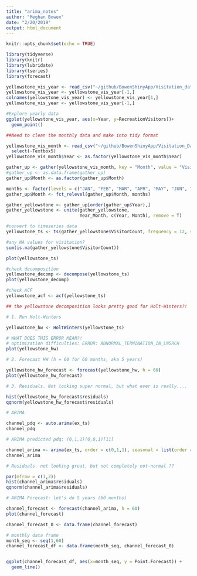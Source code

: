```yaml
---
title: "arima_notes"
author: "Meghan Bowen"
date: "2/20/2019"
output: html_document
---
```


```r
knitr::opts_chunk$set(echo = TRUE)
```

```r

library(tidyverse)
library(knitr)
library(lubridate)
library(tseries)
library(forecast)

```


```r

yellowstone_vis_year <- read_csv("~/github/BowenShinyApp/Visitation_data/yellowstone_vis_year.csv")
yellowstone_vis_year <- yellowstone_vis_year[-1,]
colnames(yellowstone_vis_year) <- yellowstone_vis_year[1,]
yellowstone_vis_year <- yellowstone_vis_year[-1,]

#Explore yearly data
ggplot(yellowstone_vis_year, aes(x=Year, y=RecreationVisitors))+
  geom_point()


```

```r
##Need to clean the monthly data and make into tidy format

yellowstone_vis_month <- read_csv("~/github/BowenShinyApp/Visitation_Data/yellowstone_vis_month.csv") %>%
  select(-Textbox5)
yellowstone_vis_month$Year <- as.factor(yellowstone_vis_month$Year)

gather_up <- gather(yellowstone_vis_month, key = "Month", value = "VisitorCount", JAN:DEC)
#gather_up <- as.data.frame(gather_up)
gather_up$Month <- as.factor(gather_up$Month)

months <- factor(levels = c("JAN", "FEB", "MAR", "APR", "MAY", "JUN", "JUL", "AUG", "SEP", "OCT", "NOV", "DEC"))
gather_up$Month <- fct_relevel(gather_up$Month, months)

gather_yellowstone <- gather_up[order(gather_up$Year),]
gather_yellowstone <- unite(gather_yellowstone,
                            Year_Month, c(Year, Month), remove = T)

```

```r
#convert to timeseries data
yellowstone_ts <- ts(gather_yellowstone$VisitorCount, frequency = 12, start = c(1979,1))

#any NA values for visitation?
sum(is.na(gather_yellowstone$VisitorCount))

plot(yellowstone_ts)

#check decomposition
yellowstone_decomp <- decompose(yellowstone_ts)
plot(yellowstone_decomp)

#check ACF
yellowstone_acf <- acf(yellowstone_ts)

```

```r

## the yellowstone decomposition looks pretty good for Holt-Winters?!

# 1. Run Holt-Winters 

yellowstone_hw <- HoltWinters(yellowstone_ts)

# WHAT DOES THIS ERROR MEAN?!
# optimization difficulties: ERROR: ABNORMAL_TERMINATION_IN_LNSRCH
plot(yellowstone_hw)

# 2. Forecast HW (h = 60 for 60 months, aka 5 years)

yellowstone_hw_forecast <- forecast(yellowstone_hw, h = 60)
plot(yellowstone_hw_forecast)

# 3. Residuals. Not looking super normal, but what ever is really....

hist(yellowstone_hw_forecast$residuals)
qqnorm(yellowstone_hw_forecast$residuals)

```

```r
# ARIMA

channel_pdq <- auto.arima(ex_ts)
channel_pdq

# ARIMA predicted pdq: (0,1,1)(0,0,1)[11] 

channel_arima <- arima(ex_ts, order = c(0,1,1), seasonal = list(order = c(0,0,1)))
channel_arima

# Residuals. not looking great, but not completely not-normal ??

par(mfrow = c(1,2))
hist(channel_arima$residuals)
qqnorm(channel_arima$residuals)

# ARIMA Forecast: let's do 5 years (60 months)

channel_forecast <- forecast(channel_arima, h = 60)
plot(channel_forecast)

```

```r

channel_forecast_0 <- data.frame(channel_forecast)

# monthly data frame
month_seq <- seq(1,60)
channel_forecast_df <- data.frame(month_seq, channel_forecast_0)


ggplot(channel_forecast_df, aes(x=month_seq, y = Point.Forecast)) +
  geom_line()
```


